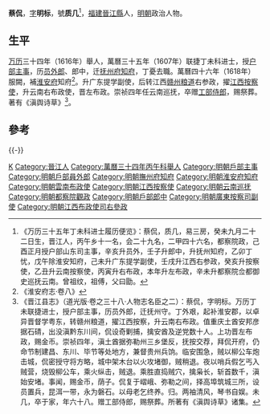 '''蔡侃'''，[[表字|字]]'''明标'''，號'''质几'''<ref>《万历三十五年丁未科进士履历便览》：蔡侃，质几，易三房，癸未九月二十二日生，晋江人，丙午乡十一名，会二十九名，二甲四十六名，都察院政，己酉正月授户部山东司主事，辛亥升员外，壬子升郎中，升抚州知府，乙卯丁忧，戊午除淮安知府，己未升广东提学副使，壬戌升江西右参政，癸亥升按察使，乙丑升云南按察使，丙寅升右布政，本年升左布政，辛未升都察院佥都御史巡抚云南。曾祖纹，祖傅，父曰勖。</ref>，[[福建|福建]][[晉江縣|晉江縣]]人，[[明朝|明朝]]政治人物。

== 生平 ==
[[万历|万历]]三十四年（1616年）舉人，萬曆三十五年（1607年）联捷丁未科进士，授[[户部|户部]][[主事|主事]]，历[[员外郎|员外郎]]、郎中，迁[[抚州府|抚州府]][[知府|知府]]，丁憂去職。萬曆四十六年（1618年）服闕，補[[淮安府|淮安府]]知府<ref>《淮安府志·卷八》</ref>。升广东提学副使，后转江西[[赣州|赣州]][[粮道|粮道]]右参政，擢[[江西|江西]][[按察使|按察使]]，升云南右布政使，晋左布政。崇祯四年任云南巡抚，卒赠[[工部侍郎|工部侍郎]]，赐祭葬。著有《滇舆诗草》<ref>《晋江县志》（道光版·卷之三十八·人物志名臣之二）：蔡侃，字明标。万历丁未联捷进士，授户部主事，历员外郎，迁抚州守。丁外艰，起补淮安郡，以卓异晋督学粤东，转赣州粮道，擢江西按察，升云南右布政。值重庆土酋安邦彦据石碃，出没滇黔东川间，侃设奇剿捕，擒安酋及逆党数十人。上功晋左布政，赐金币。崇祯四年，滇土酋据弥勒州三乡堡反，抚按交荐，拜侃开府，仍命节制建昌、东川、毕节等处地方，兼督贵州兵饷。临安围急，贼以柳公车炮击城，侃密授守将方略，城中架木台以火攻堵御，贼稍退。夜以哨兵假乞丐入贼营，烧毁柳公车，乘火纵击，贼退。乘胜直捣贼穴，擒枭长，斩首数千，滇始安堵。事闻，赐金币，荫子。侃复于嶍峨、弥勒之间，择高埠筑城三所，设员置兵，昆洱一带，永为磐石。以母老乞终养。归。两袖清风，琴书自娱。未几，卒于家，年六十八。赠工部侍郎，赐祭葬。所著有《滇舆诗草》诸集。</ref>。

==參考==
{{reflist}}

{{-}}
{{start box}}
{{s-off}}
{{succession box|[[高捷_(萬曆甲辰進士)|高捷]]|[[宋統殷|宋統殷]]|[[淮安府|淮安府]][[知府|知府]]|<small>萬曆四十六年（1618年）任</small>}}
{{end box}}

{{萬曆三十五年丁未科殿試金榜}}

{{Authority control}}

{{DEFAULTSORT:Cai蔡}}
[[Category:蔡姓|K]]
[[Category:晉江人|Category:晉江人]]
[[Category:萬曆三十四年丙午科舉人|Category:萬曆三十四年丙午科舉人]]
[[Category:明朝戶部主事|Category:明朝戶部主事]]
[[Category:明朝戶部員外郎|Category:明朝戶部員外郎]]
[[Category:明朝撫州府知府|Category:明朝撫州府知府]]
[[Category:明朝淮安府知府|Category:明朝淮安府知府]]
[[Category:明朝雲南布政使|Category:明朝雲南布政使]]
[[Category:明朝江西按察使|Category:明朝江西按察使]]
[[Category:明朝云南巡抚|Category:明朝云南巡抚]]
[[Category:明朝都察院觀政|Category:明朝都察院觀政]]
[[Category:明朝戶部郎中|Category:明朝戶部郎中]]
[[Category:明朝廣東按察司副使|Category:明朝廣東按察司副使]]
[[Category:明朝江西布政使司右參政|Category:明朝江西布政使司右參政]]